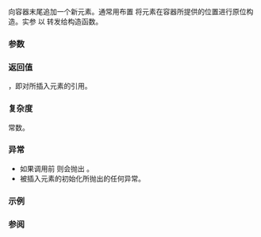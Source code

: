 {{cpp/container/inplace_vector/title|emplace_back}}
{{cpp/container/inplace_vector/navbar}}
{{ddcl|since=c++26|
template&lt; class... Args &gt;
constexpr reference emplace_back( Args&amp;&amp;... args );
}}

向容器末尾追加一个新元素。通常用布置 {{c/core|new}} 将元素在容器所提供的位置进行原位构造。实参 {{c|args...}} 以 {{c|std::forward&lt;Args&gt;(args)...}} 转发给构造函数。

{{cpp/container/note_iterator_invalidation|inplace_vector|emplace_back}}

===参数===
{{par begin}}
{{par|args|要转发给元素构造函数的实参}}
{{par hreq}}
{{par req named|T|EmplaceConstructible}}
{{par end}}

===返回值===
{{rlpf|back}}，即对所插入元素的引用。

===复杂度===
常数。

===异常===
* 如果调用前 {{c|1=size() == capacity()}} 则会抛出 {{lc|std::bad_alloc}}。
* 被插入元素的初始化所抛出的任何异常。
{{cpp/strong exception safety guarantee|plural=yes}}

===示例===
{{example
|code=
#include &lt;inplace_vector&gt;
#include &lt;new&gt;
#include &lt;print&gt;
#include &lt;string&gt;
#include &lt;utility&gt;

int main()
{
    std::inplace_vector&lt;std::pair&lt;std::string, std::string&gt;, 2&gt; fauna;
    std::string dog{"\N{DOG}"};

    fauna.emplace_back("\N{CAT}", dog);
    fauna.emplace_back("\N{CAT}", std::move(dog));
    std::println("fauna = {}", fauna);

    try
    {
        fauna.emplace_back("\N{BUG}", "\N{BUG}"); // 抛出异常: 没有空间
    }
    catch(const std::bad_alloc&amp; ex)
    {
        std::println("{}", ex.what());
    }
    std::println("fauna = {}", fauna);
}
|p=true
|output=
fauna = [("🐈", "🐕"), ("🐈", "🐕")]
std::bad_alloc
fauna = [("🐈", "🐕"), ("🐈", "🐕")]
}}

===参阅===
{{dsc begin}}
{{dsc inc|cpp/container/dsc append_range|inplace_vector}}
{{dsc inc|cpp/container/dsc push_back|inplace_vector}}
{{dsc inc|cpp/container/dsc try_push_back|inplace_vector}}
{{dsc inc|cpp/container/dsc try_emplace_back|inplace_vector}}
{{dsc inc|cpp/container/dsc try_append_range|inplace_vector}}
{{dsc inc|cpp/container/dsc unchecked_push_back|inplace_vector}}
{{dsc inc|cpp/container/dsc unchecked_emplace_back|inplace_vector}}
{{dsc inc|cpp/container/dsc pop_back|inplace_vector}}
{{dsc inc|cpp/iterator/dsc back_inserter}}
{{dsc end}}

{{langlinks|de|en|es|fr|it|ja|pt|ru}}
